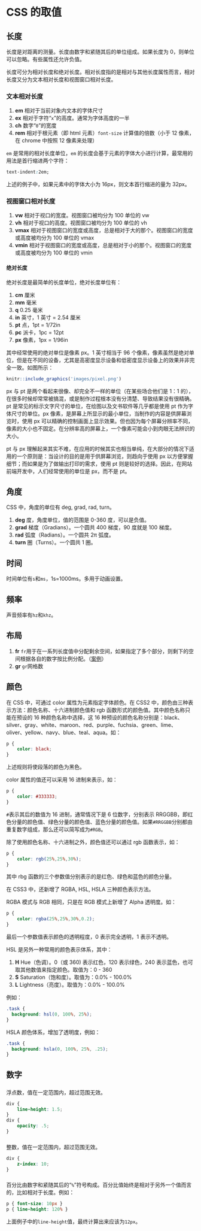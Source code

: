 # CSS 的取值 {#css-unit}

## 长度

长度是对距离的测量。长度由数字和紧随其后的单位组成。如果长度为 0，则单位可以忽略。有些属性还允许负值。

长度可分为相对长度和绝对长度。相对长度指的是相对与其他长度属性而言，相对长度又分为文本相对长度和视图窗口相对长度。

### 文本相对长度

1. **em** 相对于当前对象内文本的字体尺寸
1. **ex** 相对于字符“`x`”的高度。通常为字体高度的一半
1. **ch** 数字“`0`”的宽度
1. **rem** 相对于根元素（即 html 元素）`font-size` 计算值的倍数（小于 12 像素，在 chrome 中按照 12 像素来处理）

`em` 是常用的相对长度单位，`em` 的长度会基于元素的字体大小进行计算，最常用的用法是首行缩进两个字符：

``` css
text-indent:2em;
```

上述的例子中，如果元素中的字体大小为 16px，则文本首行缩进的量为 32px。

### 视图窗口相对长度

1. **vw** 相对于视口的宽度。视图窗口被均分为 100 单位的 vw
1. **vh** 相对于视口的高度。视图窗口被均分为 100 单位的 vh
1. **vmax** 相对于视图窗口的宽度或高度，总是相对于大的那个。视图窗口的宽度或高度被均分为 100 单位的 vmax
1. **vmin** 相对于视图窗口的宽度或高度，总是相对于小的那个。视图窗口的宽度或高度被均分为 100 单位的 vmin

#### 绝对长度

绝对长度是最简单的长度单位，绝对长度单位有：

1. **cm** 厘米
1. **mm** 毫米
1. **q** 0.25 毫米
1. **in** 英寸，1 英寸 = 2.54 厘米
1. **pt** 点，1pt = 1/72in
1. **pc** 派卡，1pc = 12pt
1. **px** 像素，1px = 1/96in

其中经常使用的绝对单位是像素 px。1 英寸相当于 96 个像素，像素虽然是绝对单位，但是在不同的设备，尤其是高密度显示设备和低密度显示设备上的效果并非完全一致。如图所示：

```r
knitr::include_graphics('images/pixel.png')
```

px 与 pt 是两个看起来很像、却完全不一样的单位（在某些场合他们是 1：1 的），在很多时候却常常被搞混，或是制作过程根本没有分清楚、导致结果没有很精确。pt 是常见的标示文字尺寸的单位，在绘图以及文书软件等几乎都是使用 pt 作为字体尺寸的单位。px 像素，是屏幕上所显示的最小单位，当制作的内容是供屏幕浏览时，使用 px 可以精确的控制画面上显示效果。但也因为每个屏幕分辨率不同，像素的大小也不固定。在分辨率高的屏幕上，一个像素可能会小到肉眼无法辨识的大小。

pt 与 px 理解起来其实不难，在应用的时候其实也相当单纯，在大部分的情况下适用的一个原则是：当设计的目的是用于供屏幕浏览，则趋向于使用 px 以方便掌握细节；而如果是为了做输出打印的需求，使用 pt 则是较好的选择。因此，在网站前端开发中，人们经常使用的单位是 px，而不是 pt。

## 角度

CSS 中，角度的单位有 deg, grad, rad, turn。

1. **deg** 度，角度单位，值的范围是 0-360 度，可以是负值。
1. **grad** 梯度（Gradians）。一个圆共 400 梯度，90 度就是 100 梯度。
1. **rad** 弧度（Radians）。一个圆共 2π 弧度。
1. **turn** 圈（Turns）。一个圆共 1 圈。

## 时间

时间单位有`s`和`ms`，1s=1000ms。多用于动画设置。

## 频率

声音频率有`hz`和`khz`。

## 布局

1. **fr** `fr`用于在一系列长度值中分配剩余空间，如果指定了多个部分，则剩下的空间根据各自的数字按比例分配。（[案例](examples\CSS\fr.html)）
1. **gr** `gr`网格数

## 颜色

在 CSS 中，可通过 color 属性为元素指定字体颜色。在 CSS2 中，颜色由三种表示方法：颜色名称、十六进制颜色值和 rgb 函数形式的颜色值。其中颜色名称只能在预设的 16 种颜色名称中选择，这 16 种预设的颜色名称分别是：black、silver、gray、white、maroon、red、purple、fuchsia、green、lime、oliver、yellow、navy、blue、teal、aqua。如：

``` css
p {
    color: black;
}
```

上述规则将使段落的颜色为黑色。

color 属性的值还可以采用 16 进制来表示，如：

``` css
p {
    color: #333333;
}
```

`#`表示其后的数值为 16 进制，通常情况下是 6 位数字，分别表示 RRGGBB，即红色分量的颜色值、绿色分量的颜色值、蓝色分量的颜色值。如果`#RRGGBB`分别都由重复数字组成，那么还可以简写成为`#RGB`。

除了使用颜色名称、十六进制之外，颜色值还可以通过 rgb 函数表示，如：

``` css
p {
    color: rgb(25%,25%,30%);
}
```

其中 rbg 函数的三个参数值分别表示的是红色、绿色和蓝色的颜色分量。

在 CSS3 中，还新增了 RGBA, HSL, HSLA 三种颜色表示方法。

RGBA 模式与 RGB 相同，只是在 RGB 模式上新增了 Alpha 透明度。如：

``` css
p {
    color: rgba(25%,25%,30%,0.2);
}
```

最后一个参数值表示颜色的透明程度，0 表示完全透明，1 表示不透明。

HSL 是另外一种常用的颜色表示体系，其中：

1. **H**  Hue（色调）。0（或 360) 表示红色，120 表示绿色，240 表示蓝色，也可取其他数值来指定颜色。取值为：0 - 360
1. **S**  Saturation（饱和度）。取值为：0.0% - 100.0%
1. **L**  Lightness（亮度）。取值为：0.0% - 100.0%

例如：

``` css
.task {
  background: hsl(0, 100%, 25%);
}
```

HSLA 颜色体系，增加了透明度，例如：

``` css
.task {
  background: hsla(0, 100%, 25%, .25);
}
```

## 数字

### <number>

浮点数，值在一定范围内，超过范围无效。

```css
div {
	line-height: 1.5;
}
div {
	opacity: .5;
}
```

### <integer>

整数，值在一定范围内，超过范围无效。

```css
div {
	z-index: 10;
}
```

### <percentage>

百分比由数字和紧随其后的“`%`”符号构成。百分比值始终是相对于另外一个值而言的，比如相对于长度。例如：

``` css
p { font-size: 10px }
p { line-height: 120% }
```

上面例子中的`line-height`值，最终计算出来应该为`12px`。
